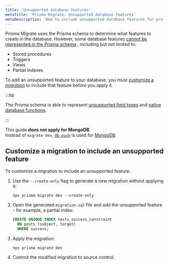 ```yaml
---
title: 'Unsupported database features'
metaTitle: 'Prisma Migrate: Unsupported database features'
metaDescription: 'How to include unsupported database features for projects that use Prisma Migrate.'
---
```


<TopBlock>

Prisma Migrate uses the Prisma schema to determine what features to create in the database. However, some database features [cannot be represented in the Prisma schema](/orm/prisma-schema/data-model/unsupported-database-features) , including but not limited to:

- Stored procedures
- Triggers
- Views
- Partial indexes

To add an unsupported feature to your database, you must [customize a migration](/orm/prisma-migrate/workflows/customizing-migrations) to include that feature before you apply it.

:::tip

The Prisma schema is able to represent [unsupported field types](/orm/prisma-schema/data-model/unsupported-database-features#unsupported-field-types) and [native database functions](/orm/prisma-migrate/workflows/native-database-functions).

:::

<Admonition type="warning">

This guide **does not apply for MongoDB**.<br />
Instead of `migrate dev`, [`db push`](/orm/prisma-migrate/workflows/prototyping-your-schema) is used for [MongoDB](/orm/overview/databases/mongodb).

</Admonition>

</TopBlock>

## Customize a migration to include an unsupported feature

To customize a migration to include an unsupported feature:

1. Use the `--create-only` flag to generate a new migration without applying it:

   ```terminal
   npx prisma migrate dev --create-only
   ```

1. Open the generated `migration.sql` file and add the unsupported feature - for example, a partial index:

   ```sql
   CREATE UNIQUE INDEX tests_success_constraint
     ON posts (subject, target)
     WHERE success;
   ```

1. Apply the migration:

   ```terminal
   npx prisma migrate dev
   ```

1. Commit the modified migration to source control.

